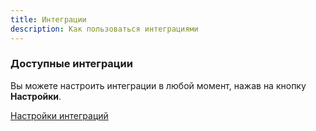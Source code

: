 ```yaml
---
title: Интеграции
description: Как пользоваться интеграциями
---
```


### Доступные интеграции

Вы можете настроить интеграции в любой момент, нажав на кнопку **Настройки**.

[Настройки интеграций](/settings/integrations)

<br />

<Cards>
  <Card
    href="/docs/int/DonationAlerts"
    title="DonationAlerts"
    description="Интеграция с DonationAlerts.com"
  />
  <Card
    href="/docs/int/Twitch"
    title="Twitch"
    description="Интеграция с Twitch"
  />
</Cards>
